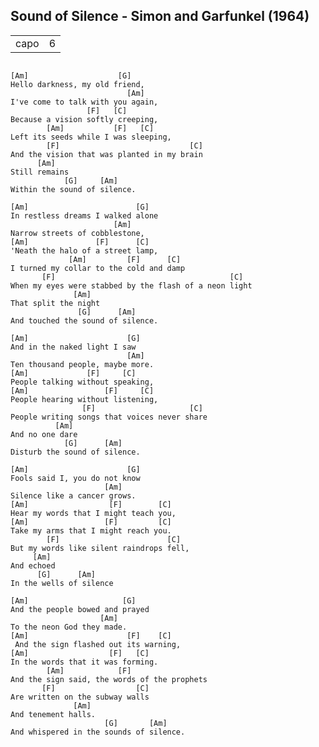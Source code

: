 ## Sound of Silence - Simon and Garfunkel (1964) {#classics-sound-of-silence}

          
-----  ---
capo   6  
-----  ---


```

[Am]                    [G]
Hello darkness, my old friend,
                          [Am]
I've come to talk with you again,
                 [F]   [C]         
Because a vision softly creeping,
        [Am]           [F]   [C]                 
Left its seeds while I was sleeping,
        [F]                             [C]   
And the vision that was planted in my brain
      [Am]      
Still remains
            [G]     [Am]              
Within the sound of silence.

[Am]                        [G]        
In restless dreams I walked alone
                       [Am]
Narrow streets of cobblestone,
[Am]               [F]      [C]
'Neath the halo of a street lamp,
             [Am]         [F]      [C]
I turned my collar to the cold and damp
       [F]                                       [C]    
When my eyes were stabbed by the flash of a neon light
              [Am]
That split the night
               [G]      [Am]
And touched the sound of silence.

[Am]                      [G]
And in the naked light I saw
                          [Am]
Ten thousand people, maybe more.
[Am]             [F]     [C]
People talking without speaking,
[Am]                 [F]     [C]
People hearing without listening,
                [F]                     [C]
People writing songs that voices never share
          [Am]
And no one dare
            [G]      [Am]
Disturb the sound of silence.

[Am]                      [G]
Fools said I, you do not know
                     [Am]
Silence like a cancer grows.
[Am]                  [F]        [C]
Hear my words that I might teach you,
[Am]                 [F]         [C]
Take my arms that I might reach you.
        [F]                        [C]
But my words like silent raindrops fell,
     [Am]
And echoed
      [G]      [Am]
In the wells of silence

[Am]                     [G]
And the people bowed and prayed
                    [Am]
To the neon God they made.
[Am]                      [F]    [C]
 And the sign flashed out its warning,
[Am]                  [F]   [C]
In the words that it was forming.
        [Am]            [F]
And the sign said, the words of the prophets
       [F]                  [C]
Are written on the subway walls
              [Am]
And tenement halls.
                     [G]       [Am]     
And whispered in the sounds of silence.
```
